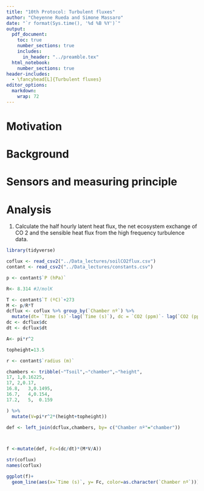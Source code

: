 ```yaml
---
title: "10th Protocol: Turbulent fluxes"
author: "Cheyenne Rueda and Simone Massaro"
date: "`r format(Sys.time(), '%d %B %Y')`"
output:
  pdf_document:
    toc: true
    number_sections: true
    includes:
      in_header: "../preamble.tex"
  html_notebook:
    number_sections: true
header-includes:
  - \fancyhead[L]{Turbulent fluxes}
editor_options: 
  markdown: 
    wrap: 72
---
```


# Motivation

# Background

# Sensors and measuring principle

# Analysis

1.
Calculate the half hourly latent heat flux, the net ecosystem exchange of CO 2 and the sensible heat flux from the high frequency turbulence data. 
```r
library(tidyverse)
```





```r

coflux <- read_csv2("../Data_lectures/soilCO2flux.csv")
contant <- read_csv2("../Data_lectures/constants.csv")

p <- contant$`P (hPa)`

R<- 8.314 #J/molK

T <- contant$`T (ºC)`+273
M <- p/R*T
dcflux <- coflux %>% group_by(`Chamber nº`) %>% 
  mutate(dt= `Time (s)`-lag(`Time (s)`), dc = `CO2 (ppm)`- lag(`CO2 (ppm)`))
dc <- dcflux$dc
dt <- dcflux$dt

A<- pi*r^2

topheight=13.5

r <- contant$`radius (m)`

chambers <- tribble(~"Tsoil",~"chamber",~"height",
17,	1,0.16225,		
17,	2,0.17,
16.8,	3,0.1495,
16.7,	4,0.154,
17.2,	5,	0.159

) %>% 
  mutate(V=pi*r^2*(height+topheight))

def <- left_join(dcflux,chambers, by= c("Chamber nº"="chamber"))



f <-mutate(def, Fc=(dc/dt)*(M*V/A))

str(coflux)
names(coflux)

ggplot(f)+
  geom_line(aes(x=`Time (s)`, y= Fc, color=as.character(`Chamber nº`)))



```



